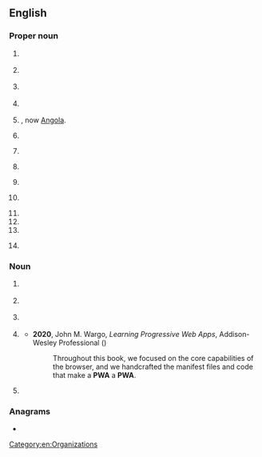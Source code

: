 {{also|pwä}}
==English==
{{wikipedia}}

===Proper noun===
{{en-proper noun}}

# {{lb|en|historical|aviation|1946–1987}} {{initialism of|en|{{w|Pacific Western Airlines}}}}
# {{lb|en|historical|[[warez]]|until 2000}} {{initialism of|en|{{w|Pirates with Attitudes}}}}
# {{lb|en|historical|India|Pakistan}} {{initialism of|en|{{w|Progressive Writers' Association}}}}
# {{lb|en|historical|US politics|1933–1943}} {{initialism of|en|{{w|Public Works Administration}}}}
# {{lb|en|historical|until 1951}} {{initialism of|en|{{w|Portuguese West Africa}}|nodot=1}}, now [[Angola]].
# {{lb|en|Philippines}} {{init of|en||Philippine Web Awards}}
# {{lb|en|surfing}} {{init of|en|{{w|Professional Windsurfers Association|lang=fr}}}}
# {{lb|en|pro wrestling}} {{initialism of|en|w:Pro Wrestling America}}
# {{lb|en|pro wrestling}} {{init of|en|Pro Wrestling Alliance}}
# {{lb|en|pro wrestling|Canada}} {{init of|en||Pure Wrestling Association}}
# {{init of|en||Professional Women's Association}}
# {{init of|en|{{w|Pratt & Whitney}} Aerospace}}
# {{init of|en||Portfolio of Water Actions}}
# {{init of|en||Pagan Webcrafters' Association}}
#: {{rfv-sense|en}}

===Noun===
{{en-noun|~}}

# {{lb|en|quantum mechanics}} {{init of|en|w:partial-wave analysis}}
# {{lb|en|maths}} {{init of|en|[[piecewise]] [[affine]]}}
#: {{coi|en|'''PWA''' functions}}
# {{lb|en|electronics}} {{init of|en|printed wire assembly}}
# {{lb|en|software|countable}} {{init of|en|[[progressive web application]]}}
#* '''2020''', John M. Wargo, ''Learning Progressive Web Apps'', Addison-Wesley Professional ({{ISBN|9780136485674}})
#*: Throughout this book, we focused on the core capabilities of the browser, and we  handcrafted the manifest files and code that make a '''PWA''' a '''PWA'''.
# {{init of|en|[[person]] [[with]] [[AIDS]]}}

===Anagrams===
* {{anagrams|en|a=apw|APW|AWP|PAW|WAP|WPA|paw|wap}}

[[Category:en:Organizations]]